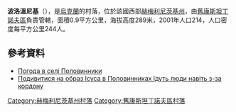 <!-- 檔案不存在 [[Image:Село_Половинники.jpg|right]] -->

{{coord|49|48|47|N|27|18|55|E|scale:100000|display=title}}

'''波洛溫尼基'''（{{lang-uk|Половинники}}），是[[烏克蘭|烏克蘭]]的村落，位於該國西部[[赫梅利尼茨基州|赫梅利尼茨基州]]，由[[舊康斯坦丁諾夫區|舊康斯坦丁諾夫區]]負責管轄，面積0.9平方公里，海拔高度289米，2001年人口214，人口密度每平方公里244人。

==參考資料==
* [http://weather.in.ua/ua/hmel'nickaja/21124 Погода в селі Половинники] {{Wayback|url=http://weather.in.ua/ua/hmel%27nickaja/21124 |date=20111220073042 }}
* [https://web.archive.org/web/20120205143519/http://ye.ua/news/news_8081.html Подивитися на образ Ісуса в Половинниках їдуть люди навіть з-за кордону]

{{DEFAULTSORT:Половинники}}
[[Category:赫梅利尼茨基州村落|Category:赫梅利尼茨基州村落]]
[[Category:舊康斯坦丁諾夫區村落|Category:舊康斯坦丁諾夫區村落]]


{{Khmelnytskyi-geo-stub}}